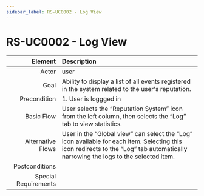 ```yaml
---
sidebar_label: RS-UC0002 - Log View
---
```


# RS-UC0002 - Log View

|                            Element | Description                               |
| ---------------------------------: | :---------------------------------------- |
| Actor | user |
| Goal | Ability to display a list of all events registered in the system related to the user's reputation. |
| Precondition | 1. User is loggged in |
| Basic Flow | User selects the “Reputation System” icon from the left column, then selects the “Log” tab to view statistics.  |
| Alternative Flows | User in the “Global view” can select the “Log” icon available for each item. Selecting this icon redirects to the “Log” tab automatically narrowing the logs to the selected item. |
| Postconditions |  |
| Special Requirements |  |
